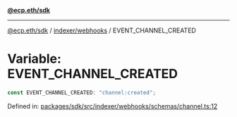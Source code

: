 [**@ecp.eth/sdk**](../../../index.mdx)

***

[@ecp.eth/sdk](/sdk-reference/index.mdx) / [indexer/webhooks](/sdk-reference/indexer/webhooks/index.mdx) / EVENT\_CHANNEL\_CREATED

# Variable: EVENT\_CHANNEL\_CREATED

```ts
const EVENT_CHANNEL_CREATED: "channel:created";
```

Defined in: [packages/sdk/src/indexer/webhooks/schemas/channel.ts:12](https://github.com/ecp-eth/comments-monorepo/blob/main/packages/sdk/src/indexer/webhooks/schemas/channel.ts#L12)
